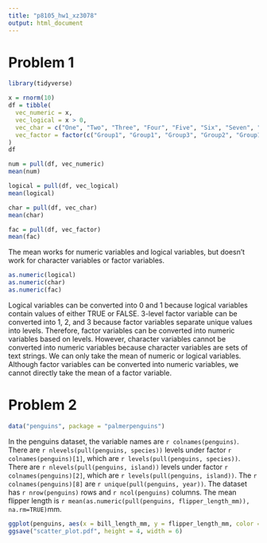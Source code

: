 ```yaml
---
title: "p8105_hw1_xz3078"
output: html_document
---
```


# Problem 1

```r
library(tidyverse)
```

```r
x = rnorm(10)
df = tibble(
  vec_numeric = x,
  vec_logical = x > 0,
  vec_char = c("One", "Two", "Three", "Four", "Five", "Six", "Seven", "Eight", "Nine", "Ten"),
  vec_factor = factor(c("Group1", "Group1", "Group3", "Group2", "Group1", "Group3", "Group2", "Group2", "Group3", "Group2"))
)
df

num = pull(df, vec_numeric)
mean(num)

logical = pull(df, vec_logical)
mean(logical)

char = pull(df, vec_char)
mean(char)

fac = pull(df, vec_factor)
mean(fac)

```

The mean works for numeric variables and logical variables, but doesn't work for character variables or factor variables. 

```r
as.numeric(logical)
as.numeric(char)
as.numeric(fac)
```

Logical variables can be converted into 0 and 1 because logical variables contain values of either TRUE or FALSE. 3-level factor variable can be converted into 1, 2, and 3 because factor variables separate unique values into levels. Therefore, factor variables can be converted into numeric variables based on levels. However, character variables cannot be converted into numeric variables because character variables are sets of text strings. We can only take the mean of numeric or logical variables. Although factor variables can be converted into numeric variables, we cannot directly take the mean of a factor variable. 

# Problem 2
```r
data("penguins", package = "palmerpenguins")
```
In the penguins dataset, the variable names are `r colnames(penguins)`. There are `r nlevels(pull(penguins, species))` levels under factor `r colnames(penguins)[1]`, which are `r levels(pull(penguins, species))`. There are `r nlevels(pull(penguins, island))` levels under factor `r colnames(penguins)[2]`, which are `r levels(pull(penguins, island))`. The `r colnames(penguins)[8]` are `r unique(pull(penguins, year))`. 
The dataset has `r nrow(penguins)` rows and `r ncol(penguins)` columns. The mean flipper length is `r mean(as.numeric(pull(penguins, flipper_length_mm)), na.rm=TRUE)`mm. 

```r
ggplot(penguins, aes(x = bill_length_mm, y = flipper_length_mm, color = species)) + geom_point()
ggsave("scatter_plot.pdf", height = 4, width = 6)

```

